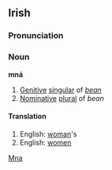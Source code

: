 ==Irish==
===Pronunciation===
{{IPA|[mn&#593;&#720;]}}
===Noun===
'''mná'''
#[[Genitive]] [[singular]] of ''[[bean#Irish|bean]]''
#[[Nominative]] [[plural]] of ''bean''
====Translation====
#English: [[woman]]'s
#English: [[women]]

[[Category:Irish language|Mna]]